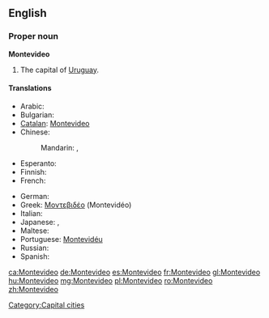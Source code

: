 {{wikipedia}}
==English==

===Proper noun===
'''Montevideo'''

# The capital of [[Uruguay]].

====Translations====
{{trans-top|capital of Uruguay}}
* Arabic: {{t|ar|مونتيفيديو|m|tr=muntifiidyu}}
* Bulgarian: {{t-|bg|Монтевидео|tr=Montevidéo}}
* [[Catalan]]: [[#Catalan|Montevideo]]
* Chinese:
*: Mandarin: {{t|cmn|蒙得維的亞|sc=Hani}},  {{t|cmn|蒙得维的亚|tr=Mēngdéwéidíyà|sc=Hani}}
* Esperanto: {{t-|eo|Montevideo|xs=Esperanto}}
* Finnish: {{t-|fi|Montevideo}}
* French: {{t+|fr|Montevideo|m}}
{{trans-mid}}
* German: {{t+|de|Montevideo|n}}
* Greek: [[Μοντεβιδέο]] (Montevidéo)
* Italian: {{t-|it|Montevideo}}
* Japanese: {{t|ja|モンテヴィデオ|tr=Montevideo}},  {{t|ja|モンテビデオ|tr=Montebideo}}
* Maltese: {{t-|mt|Montevideo|xs=Maltese}}
* Portuguese: [[Montevidéu]]
* Russian: {{t-|ru|Монтевидео|m|tr=Montevidéo}} {{qualifier|indeclinable}}
* Spanish: {{t+|es|Montevideo}}
{{trans-bottom}}

[[Category:Capital cities]]

[[ca:Montevideo]]
[[de:Montevideo]]
[[es:Montevideo]]
[[fr:Montevideo]]
[[gl:Montevideo]]
[[hu:Montevideo]]
[[mg:Montevideo]]
[[pl:Montevideo]]
[[ro:Montevideo]]
[[zh:Montevideo]]